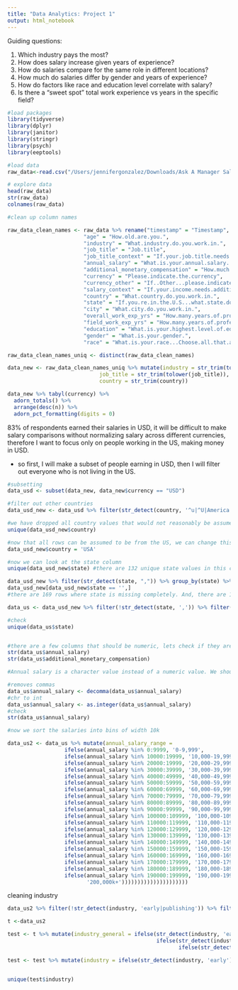 ```yaml
---
title: "Data Analytics: Project 1"
output: html_notebook
---
```

Guiding questions:

1. Which industry pays the most?
2. How does salary increase given years of experience?
3. How do salaries compare for the same role in different locations?
4. How much do salaries differ by gender and years of experience?
5. How do factors like race and education level correlate with salary?
6. Is there a “sweet spot” total work experience vs years in the specific field?

```r
#load packages
library(tidyverse)
library(dplyr)
library(janitor)
library(stringr)
library(psych)
library(eeptools)
```

```r
#load data
raw_data<-read.csv("/Users/jennifergonzalez/Downloads/Ask A Manager Salary Survey 2021 (Responses) - Form Responses 1.csv")
```

```r
# explore data 
head(raw_data)
str(raw_data)
colnames(raw_data)
```

```r
#clean up column names

raw_data_clean_names <- raw_data %>% rename("timestamp" = "Timestamp",
                        "age" = "How.old.are.you.", 
                        "industry" = "What.industry.do.you.work.in.", 
                        "job_title" = "Job.title",
                        "job_title_context" = "If.your.job.title.needs.additional.context..please.clarify.here.",
                        "annual_salary" = "What.is.your.annual.salary...You.ll.indicate.the.currency.in.a.later.question..If.you.are.part.time.or.hourly..please.enter.an.annualized.equivalent....what.you.would.earn.if.you.worked.the.job.40.hours.a.week..52.weeks.a.year..",
                        "additional_monetary_compensation" = "How.much.additional.monetary.compensation.do.you.get..if.any..for.example..bonuses.or.overtime.in.an.average.year...Please.only.include.monetary.compensation.here..not.the.value.of.benefits.",
                        "currency" = "Please.indicate.the.currency",
                        "currency_other" = "If..Other...please.indicate.the.currency.here..",
                        "salary_context" = "If.your.income.needs.additional.context..please.provide.it.here.",
                        "country" = "What.country.do.you.work.in.",
                        "state" = "If.you.re.in.the.U.S...what.state.do.you.work.in.",
                        "city" = "What.city.do.you.work.in.", 
                        "overall_work_exp_yrs" = "How.many.years.of.professional.work.experience.do.you.have.overall.",
                        "field_work_exp_yrs" = "How.many.years.of.professional.work.experience.do.you.have.in.your.field.",
                        "education" = "What.is.your.highest.level.of.education.completed.",
                        "gender" = "What.is.your.gender.",
                        "race" = "What.is.your.race...Choose.all.that.apply..")
```

```r
raw_data_clean_names_uniq <- distinct(raw_data_clean_names)

data_new <- raw_data_clean_names_uniq %>% mutate(industry = str_trim(tolower(industry)),
                             job_title = str_trim(tolower(job_title)),
                             country = str_trim(country))
```

```r
data_new %>% tabyl(currency) %>%
  adorn_totals() %>%
  arrange(desc(n)) %>%
  adorn_pct_formatting(digits = 0)
```

83% of respondents earned their salaries in USD, it will be difficult to make salary comparisons without normalizing salary across different currencies, therefore I want to focus only on people working in the US, making money in USD.

  - so first, I will make a subset of people earning in USD, then I will filter out everyone who is not living in the US.

```r
#subsetting
data_usd <- subset(data_new, data_new$currency == "USD")
```

```r
#filter out other countries
data_usd_new <- data_usd %>% filter(str_detect(country, '^u|^U|America|States|us|US|🇺🇸|america|states|ISA|I.S|IS')) %>% filter(!str_detect(country, 'K|Virgin|Canada|Japan|k|Arab|Russia|stra|rug|UAE|Uganda|overseas|Romania|uerto|foreign|yearly'))
```

```r
#we have dropped all country values that would not reasonably be assumed to mean USA.
unique(data_usd_new$country)
```

```r
#now that all rows can be assumed to be from the US, we can change this column for clarity (further filtering can be done in tableau later)
data_usd_new$country = 'USA'
```

```r
#now we can look at the state column
unique(data_usd_new$state) #there are 132 unique state values in this column

data_usd_new %>% filter(str_detect(state, ",")) %>% group_by(state) %>% summarise(counts = n()) %>% arrange(desc(counts)) 
data_usd_new[data_usd_new$state == '',] 
#there are 169 rows where state is missing completely. And, there are 106 rows that include more than one state in the state variable, we will go ahead and drop all of these rows for ease of comparison. 

data_us <- data_usd_new %>% filter(!str_detect(state, ',')) %>% filter(!state == '')

#check
unique(data_us$state)
```

```r

```


```r
#there are a few columns that should be numeric, lets check if they are:
str(data_us$annual_salary)
str(data_us$additional_monetary_compensation)
```

```r
#Annual salary is a character value instead of a numeric value. We should remove the commas present in some of the numbers, then convert the column from chr to int.

#removes commas
data_us$annual_salary <- decomma(data_us$annual_salary)
#chr to int
data_us$annual_salary <- as.integer(data_us$annual_salary)
#check
str(data_us$annual_salary)
```

```r
#now we sort the salaries into bins of width 10k

data_us2 <- data_us %>% mutate(annual_salary_range = 
                  ifelse(annual_salary %in% 0:9999, '0-9,999',
                  ifelse(annual_salary %in% 10000:19999, '10,000-19,999',
                  ifelse(annual_salary %in% 20000:19999, '20,000-29,999',
                  ifelse(annual_salary %in% 30000:39999, '30,000-39,999',
                  ifelse(annual_salary %in% 40000:49999, '40,000-49,999',
                  ifelse(annual_salary %in% 50000:59999, '50,000-59,999',
                  ifelse(annual_salary %in% 60000:69999, '60,000-69,999',
                  ifelse(annual_salary %in% 70000:79999, '70,000-79,999',
                  ifelse(annual_salary %in% 80000:89999, '80,000-89,999',
                  ifelse(annual_salary %in% 90000:99999, '90,000-99,999',
                  ifelse(annual_salary %in% 100000:109999, '100,000-109,999',
                  ifelse(annual_salary %in% 110000:119999, '110,000-119,999',
                  ifelse(annual_salary %in% 120000:129999, '120,000-129,999',
                  ifelse(annual_salary %in% 130000:139999, '130,000-139,999',
                  ifelse(annual_salary %in% 140000:149999, '140,000-149,999',
                  ifelse(annual_salary %in% 150000:159999, '150,000-159,999',
                  ifelse(annual_salary %in% 160000:169999, '160,000-169,999',
                  ifelse(annual_salary %in% 170000:179999, '170,000-179,999',
                  ifelse(annual_salary %in% 180000:189999, '180,000-189,999',
                  ifelse(annual_salary %in% 190000:199999, '190,000-199,999',
                         '200,000k+')))))))))))))))))))))
```

cleaning industry

```r
data_us2 %>% filter(!str_detect(industry, 'early|publishing')) %>% filter(str_detect(industry, 'pharm|bio')) %>% group_by(industry) %>% summarise(count = n()) %>% arrange(desc(count))
```

```r
t <-data_us2

test <- t %>% mutate(industry_general = ifelse(str_detect(industry, 'early'), 'early childhood education',
                                               ifelse(str_detect(industry, 'publishing'), 'publishing',
                                                      ifelse(str_detect(industry, ''), '',))

test <- test %>% mutate(industry = ifelse(str_detect(industry, 'early'), 'early childhood education', industry))
```


```r
```


```r
unique(test$industry)
```


